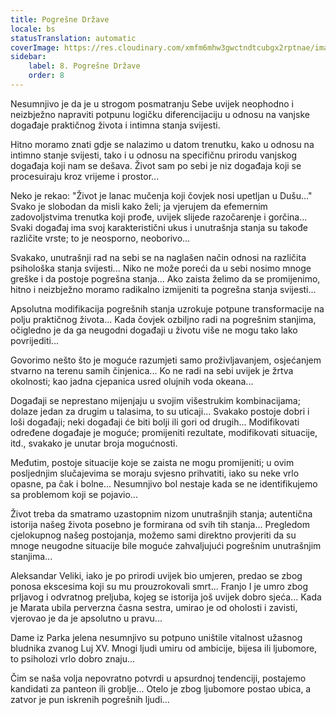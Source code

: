 ```yaml
---
title: Pogrešne Države
locale: bs
statusTranslation: automatic
coverImage: https://res.cloudinary.com/xmfm6mhw3gwctndtcubgx2rptnae/image/upload/v1740468922/small_cover_tratado_de_psicologia_revolucionaria_a4c0dca4e0.webp
sidebar:
    label: 8. Pogrešne Države
    order: 8
---
```

Nesumnjivo je da je u strogom posmatranju Sebe uvijek neophodno i neizbježno napraviti potpunu logičku diferencijaciju u odnosu na vanjske događaje praktičnog života i intimna stanja svijesti.

Hitno moramo znati gdje se nalazimo u datom trenutku, kako u odnosu na intimno stanje svijesti, tako i u odnosu na specifičnu prirodu vanjskog događaja koji nam se dešava. Život sam po sebi je niz događaja koji se procesuiraju kroz vrijeme i prostor...

Neko je rekao: "Život je lanac mučenja koji čovjek nosi upetljan u Dušu..." Svako je slobodan da misli kako želi; ja vjerujem da efemernim zadovoljstvima trenutka koji prođe, uvijek slijede razočarenje i gorčina... Svaki događaj ima svoj karakteristični ukus i unutrašnja stanja su takođe različite vrste; to je neosporno, neoborivo...

Svakako, unutrašnji rad na sebi se na naglašen način odnosi na različita psihološka stanja svijesti... Niko ne može poreći da u sebi nosimo mnoge greške i da postoje pogrešna stanja... Ako zaista želimo da se promijenimo, hitno i neizbježno moramo radikalno izmijeniti ta pogrešna stanja svijesti...

Apsolutna modifikacija pogrešnih stanja uzrokuje potpune transformacije na polju praktičnog života... Kada čovjek ozbiljno radi na pogrešnim stanjima, očigledno je da ga neugodni događaji u životu više ne mogu tako lako povrijediti...

Govorimo nešto što je moguće razumjeti samo proživljavanjem, osjećanjem stvarno na terenu samih činjenica... Ko ne radi na sebi uvijek je žrtva okolnosti; kao jadna cjepanica usred olujnih voda okeana...

Događaji se neprestano mijenjaju u svojim višestrukim kombinacijama; dolaze jedan za drugim u talasima, to su uticaji... Svakako postoje dobri i loši događaji; neki događaji će biti bolji ili gori od drugih... Modifikovati određene događaje je moguće; promijeniti rezultate, modifikovati situacije, itd., svakako je unutar broja mogućnosti.

Međutim, postoje situacije koje se zaista ne mogu promijeniti; u ovim posljednjim slučajevima se moraju svjesno prihvatiti, iako su neke vrlo opasne, pa čak i bolne... Nesumnjivo bol nestaje kada se ne identifikujemo sa problemom koji se pojavio...

Život treba da smatramo uzastopnim nizom unutrašnjih stanja; autentična istorija našeg života posebno je formirana od svih tih stanja... Pregledom cjelokupnog našeg postojanja, možemo sami direktno provjeriti da su mnoge neugodne situacije bile moguće zahvaljujući pogrešnim unutrašnjim stanjima...

Aleksandar Veliki, iako je po prirodi uvijek bio umjeren, predao se zbog ponosa ekscesima koji su mu prouzrokovali smrt... Franjo I je umro zbog prljavog i odvratnog preljuba, kojeg se istorija još uvijek dobro sjeća... Kada je Marata ubila perverzna časna sestra, umirao je od oholosti i zavisti, vjerovao je da je apsolutno u pravu...

Dame iz Parka jelena nesumnjivo su potpuno uništile vitalnost užasnog bludnika zvanog Luj XV. Mnogi ljudi umiru od ambicije, bijesa ili ljubomore, to psiholozi vrlo dobro znaju...

Čim se naša volja nepovratno potvrdi u apsurdnoj tendenciji, postajemo kandidati za panteon ili groblje... Otelo je zbog ljubomore postao ubica, a zatvor je pun iskrenih pogrešnih ljudi...

